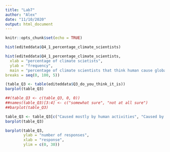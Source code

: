```yaml
---
title: "Lab7"
author: "Alex"
date: "11/10/2020"
output: html_document
---
```


```r
knitr::opts_chunk$set(echo = TRUE)
```

```r
hist(editeddata$Q4_1_percentage_climate_scientists)

hist(editeddata$Q4_1_percentage_climate_scientists,
  xlab = "percentage of climate scietists", 
  ylab = "frequency",
  main = "percentage of climate scientists that think human cause global warming is happening", 
breaks = seq(0, 100, 5))
```


```r
(table_Q3 <- table(editeddata$Q3_do_you_think_it_is))
barplot(table_Q3)

##(table_Q3 <- c(table_Q3, 0, 0))
##names(table_Q3)[3:4] <- c("somewhat sure", "not at all sure")
##barplot(table_Q3)

table_Q3 <- table_Q3[c("Caused mostly by human activities", "Caused by human activities and natural changes", "Caused mostly by natural changes", "Neither, because it isn’t happening", "Other")]
barplot(table_Q3)

barplot(table_Q3,
        ylab = "number of responses", 
        xlab = "response",
        ylim = c(0, 30))
```

